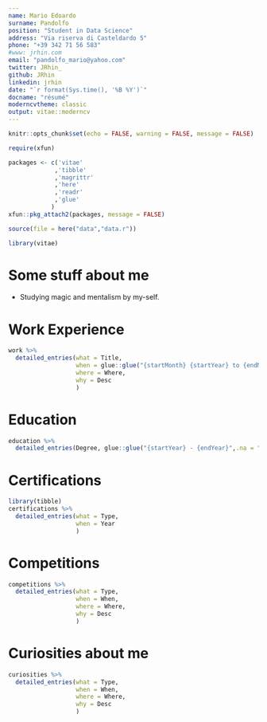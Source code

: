```yaml
---
name: Mario Edoardo
surname: Pandolfo
position: "Student in Data Science"
address: "Via riserva di Casteldardo 5"
phone: "+39 342 71 56 583"
#www: jrhin.com
email: "pandolfo_mario@yahoo.com"
twitter: JRhin_
github: JRhin
linkedin: jrhin
date: "`r format(Sys.time(), '%B %Y')`"
docname: "résumé"
moderncvtheme: classic
output: vitae::moderncv
---
```



```r
knitr::opts_chunk$set(echo = FALSE, warning = FALSE, message = FALSE)

require(xfun)

packages <- c('vitae'  
             ,'tibble'   
             ,'magrittr' 
             ,'here'  
             ,'readr' 
             ,'glue'
            )
xfun::pkg_attach2(packages, message = FALSE)

source(file = here("data","data.r"))

library(vitae)
```

# Some stuff about me

 * Studying magic and mentalism by my-self.

# Work Experience

```r
work %>% 
  detailed_entries(what = Title,
                   when = glue::glue("{startMonth} {startYear} to {endMonth} {endYear}",.na = ""),
                   where = Where,
                   why = Desc
                   )
```

# Education

```r
education %>% 
  detailed_entries(Degree, glue::glue("{startYear} - {endYear}",.na = ""), Institution, Where)
```

# Certifications

```r
library(tibble)
certifications %>% 
  detailed_entries(what = Type,
                   when = Year
                   )
```

# Competitions

```r
competitions %>% 
  detailed_entries(what = Type,
                   when = When,
                   where = Where,
                   why = Desc
                   )
```


# Curiosities about me

```r
curiosities %>% 
  detailed_entries(what = Type,
                   when = When,
                   where = Where,
                   why = Desc
                   )
```
